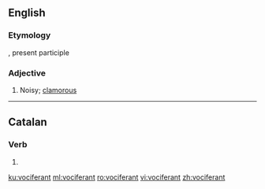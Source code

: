 ==English==

===Etymology===
{{etyl|la|en}} {{m|la|vociferans}}, present participle

===Adjective===
{{en-adj}}

# Noisy; [[clamorous]]

----

==Catalan==

===Verb===
{{head|ca|verb form}}

# {{ca-verb form of|t=pres|m=ptc|vociferar}}

[[ku:vociferant]]
[[ml:vociferant]]
[[ro:vociferant]]
[[vi:vociferant]]
[[zh:vociferant]]
